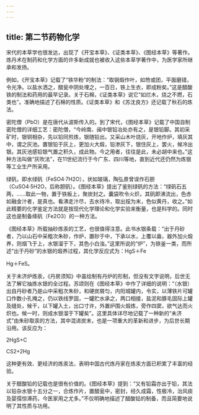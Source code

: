 ```yaml
---
---
---
```

title: 第二节药物化学
---



宋代的本草学也很发达，出现了《开宝本草》、《证类本草》、《图经本草》等著作。炼丹术在制药和化学方面的许多新成就也被收入这些本草学著作中，为医学家所继承和发扬。

例如，《开宝本草》记载了“铁华粉”的制法：“取钢煅作叶，如笏或团，平面磨错，令光净。以盐水洒之，醋瓮中阴处埋之，一百日，铁上生衣，即成粉矣。”这是醋酸铁的制法和药用的最早记录。关于石棉，《证类本草》说它“如烂木，烧之不燃，石类也”。准确地描述了石棉的性质。《证类本草》和《苏沈良方》还记载了秋石的炼法。

密陀僧（PbO）是在唐代从波斯传入的。到了宋代，《图经本草》记载了中国自制密陀僧的详细工艺：密陀僧，“今岭南、闽中银铅冶处亦有之，是银铅脚。其初采矿时，银铜相杂，先以铅同煎炼，银随铅出。又采山木叶烧灰，开地作炉，填灰其中，谓之灰池。置银铅于灰上，更加火大煅，铅渗灰下，银住灰上，罢火，候冷出银。其灰池感铅银气置之积久，成此物。今之用者，往往是此，未必胡中来也。”这种方法叫做“灰吹法”，在11世纪流行于今广东、四川等地，直到近代还仍然为炼银等工业生产所采用。

绿矾，即水绿矾（FeSO4·7H2O），状如玻璃，陶弘景曾误作石胆（CuSO4·5H2O，后称胆矾）。《图经本草》提出了鉴别绿矾的方法：“绿矾石五两，……取此一物，置于铁板上，聚炭封之。囊袋吹令火炽，其矾即沸流出，色赤如融金汁者，是真也。看沸走汁尽，去水待冷，取出挼为末，色似黄丹，收之。”如此精要的化学鉴定方法就是按现代化学理论和化学实验来衡量，也是科学的。同时这也是制备绛矾（Fe2O3）的一种方法。

《图经本草》所载抽砂炼汞的工艺，也很值得注意。此书水银条载：“出于丹砂者，乃以山石中采粗次朱砂，作炉，置砂于中，下承以水，上覆以盎，器外加火煅养，则烟飞于上，水银溜于下，其色小白浊。”这里所说的“炉”，为铁釜一类，而所述“出于丹砂”的水银的煅养过程，其化学反应式为：HgS＋Fe

Hg＋FeS。

关于未济炉炼汞，《丹房须知》中虽绘制有丹炉的形制，但没有文字说明，后世无法了解它抽炼水银的全过程。苏颂则在《图经本草》中作了详细的说明：“（水银）出自丹砂者乃是山中采粗次朱砂，和硬炭屑匀，内阳城罐内，令实，以薄铁片可罐口作数小孔掩之，仍以铁线罗固，一罐贮水承之，两口相接，盐泥和豚毛固际上罐及缝处，候干，以下罐入土，出口寸许，外置炉围火煅炼，旁作四窦，欲气达而火炽也。候一时，则成水银溜于下罐矣”。这里具体详尽地记载了一种新的“未济式”由朱砂取汞的方法，其中混进炭末，也是一项重大的革新和进步，为后世长期沿用。该反应为：

2HgS+C

CS2+2Hg

这种更有效、更经济的炼汞法，表明中国古代炼丹家在炼汞方面已积累了丰富的经验。

关于醋酸铅的记载也是很有价值的。《图经本草》提到：“又有铅霜亦出于铅，其法以铅杂水银十五分之一，合炼作片，置醋瓮中，密封，经久成霜，性极冷，治风痰及婴孺惊滞药，今医家用之尤多。”不仅明确地描述了醋酸铅的制备，而且简要地说明了其性质与功用。